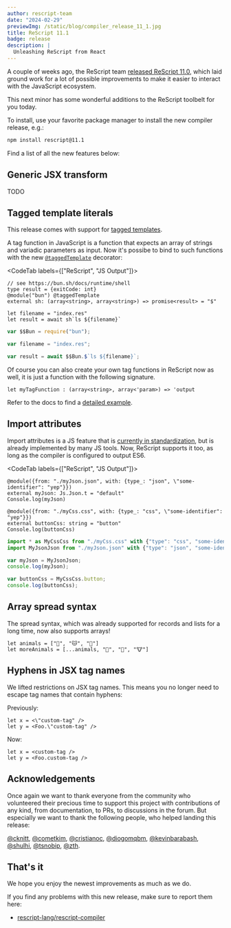 ```yaml
---
author: rescript-team
date: "2024-02-29"
previewImg: /static/blog/compiler_release_11_1.jpg
title: ReScript 11.1
badge: release
description: |
  Unleashing ReScript from React
---
```


A couple of weeks ago, the ReScript team [released ReScript 11.0](/blog/release-11-0-0), which laid ground work for a lot of possible improvements to make it easier to interact with the JavaScript ecosystem.

This next minor has some wonderful additions to the ReScript toolbelt for you today.

To install, use your favorite package manager to install the new compiler release, e.g.:

```sh
npm install rescript@11.1
```

Find a list of all the new features below:

## Generic JSX transform

TODO

## Tagged template literals

This release comes with support for [tagged templates](https://developer.mozilla.org/en-US/docs/Web/JavaScript/Reference/Template_literals#tagged_templates).

A tag function in JavaScript is a function that expects an array of strings and variadic parameters as input. Now it's possibe to bind to such functions with the new [`@taggedTemplate`](/syntax-lookup#taggedTemplate-decorator) decorator:

<CodeTab labels={["ReScript", "JS Output"]}>

```rescript
// see https://bun.sh/docs/runtime/shell
type result = {exitCode: int}
@module("bun") @taggedTemplate
external sh: (array<string>, array<string>) => promise<result> = "$"

let filename = "index.res"
let result = await sh`ls ${filename}`
```
```js
var $$Bun = require("bun");

var filename = "index.res";

var result = await $$Bun.$`ls ${filename}`;
```

</CodeTab>


Of course you can also create your own tag functions in ReScript now as well, it is just a function with the following signature.

```rescript
let myTagFunction : (array<string>, array<'param>) => 'output
```

Refer to the docs to find a [detailed example](/docs/manual/latest/tagged-templates).

## Import attributes

Import attributes is a JS feature that is [currently in standardization](https://github.com/tc39/proposal-import-attributes), but is already implemented by many JS tools. Now, ReScript supports it too, as long as the compiler is configured to output ES6.

<CodeTab labels={["ReScript", "JS Output"]}>

```res
@module({from: "./myJson.json", with: {type_: "json", \"some-identifier": "yep"}})
external myJson: Js.Json.t = "default"
Console.log(myJson)

@module({from: "./myCss.css", with: {type_: "css", \"some-identifier": "yep"}})
external buttonCss: string = "button"
Console.log(buttonCss)
```
```js
import * as MyCssCss from "./myCss.css" with {"type": "css", "some-identifier": "yep"};
import MyJsonJson from "./myJson.json" with {"type": "json", "some-identifier": "yep"};

var myJson = MyJsonJson;
console.log(myJson);

var buttonCss = MyCssCss.button;
console.log(buttonCss);
```
</CodeTab>

## Array spread syntax

The spread syntax, which was already supported for records and lists for a long time, now also supports arrays!

```rescript
let animals = ["🐶", "🐱", "🐷"]
let moreAnimals = [...animals, "🐔", "🐴", "🐮"]
````

## Hyphens in JSX tag names

We lifted restrictions on JSX tag names. This means you no longer need to escape tag names that contain hyphens:

Previously:

```rescript
let x = <\"custom-tag" />
let y = <Foo.\"custom-tag" />
```

Now:

```rescript
let x = <custom-tag />
let y = <Foo.custom-tag />
```

## Acknowledgements

Once again we want to thank everyone from the community who volunteered their precious time to support this project with contributions of any kind, from documentation, to PRs, to discussions in the forum. But especially we want to thank the following people, who helped landing this release:

[@cknitt](https://github.com/cknitt), [@cometkim](https://github.com/cometkim), [@cristianoc](https://github.com/cristianoc), [@diogomqbm](https://github.com/diogomqbm), [@kevinbarabash](https://github.com/kevinbarabash), [@shulhi](https://github.com/shulhi), [@tsnobip](https://github.com/tsnobip), [@zth](https://github.com/zth).

## That's it

We hope you enjoy the newest improvements as much as we do.

If you find any problems with this new release, make sure to report them here:

- [rescript-lang/rescript-compiler](https://github.com/rescript-lang/rescript-compiler/issues/new/choose)
